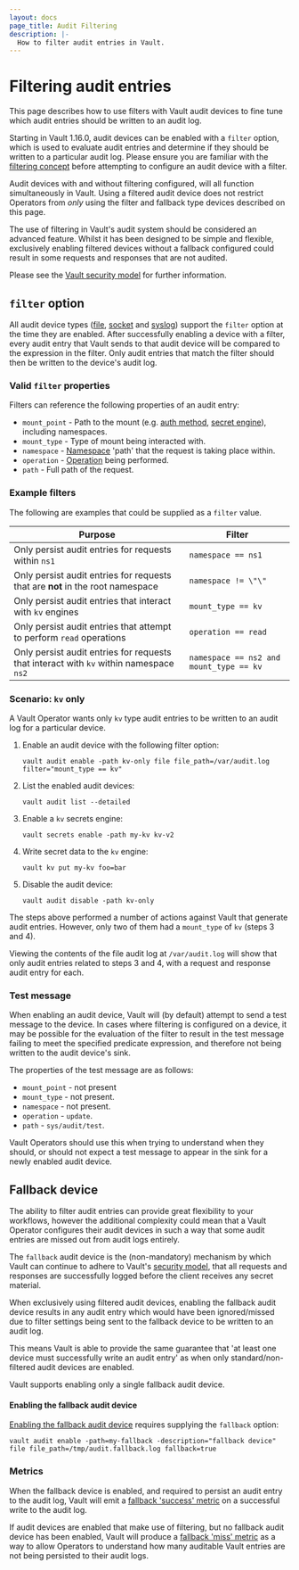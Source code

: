 ```yaml
---
layout: docs
page_title: Audit Filtering
description: |-
  How to filter audit entries in Vault.
---
```


[filter syntax]: /vault/docs/concepts/filtering

# Filtering audit entries

This page describes how to use filters with Vault audit devices to fine tune which
audit entries should be written to an audit log.

Starting in Vault 1.16.0, audit devices can be enabled with a `filter` option, which
is used to evaluate audit entries and determine if they should be written to a particular
audit log. Please ensure you are familiar with the [filtering concept](/vault/docs/concepts/filtering) before
attempting to configure an audit device with a filter.

Audit devices with and without filtering configured, will all function simultaneously
in Vault. Using a filtered audit device does not restrict Operators from *only* using
the filter and fallback type devices described on this page.

<Note title="Advanced audit feature">
  The use of filtering in Vault's audit system should be considered an advanced feature.
  Whilst it has been designed to be simple and flexible, exclusively enabling filtered
  devices without a fallback configured could result in some requests and responses that are not audited.
</Note>

Please see the [Vault security model](/vault/docs/internals/security) for further information.

## `filter` option

All audit device types ([file](/vault/docs/audit/file), [socket](/vault/docs/audit/socket)
and [syslog](/vault/docs/audit/syslog)) support the `filter` option at the time they
are enabled. After successfully enabling a device with a filter, every audit entry
that Vault sends to that audit device will be compared to the expression in the filter.
Only audit entries that match the filter should then be written to the device's audit log.

### Valid `filter` properties

Filters can reference the following properties of an audit entry:

* `mount_point` - Path to the mount (e.g. [auth method](/vault/docs/auth), [secret engine](/vault/docs/secrets)),
including namespaces.
* `mount_type` - Type of mount being interacted with.
* `namespace` - [Namespace](/vault/docs/enterprise/namespaces) 'path' that the request is taking place within.
* `operation` - [Operation](/vault/docs/glossary#operation) being performed.
* `path` - Full path of the request.

### Example filters

The following are examples that could be supplied as a `filter` value.

| Purpose                                                                                | Filter                                  |
|----------------------------------------------------------------------------------------|-----------------------------------------|
| Only persist audit entries for requests within `ns1`                                   | `namespace == ns1`                      |
| Only persist audit entries for requests that are **not** in the root namespace         | `namespace != \"\"`                     |
| Only persist audit entries that interact with `kv` engines                             | `mount_type == kv`                      |
| Only persist audit entries that attempt to perform `read` operations                   | `operation == read`                     |
| Only persist audit entries for requests that interact with `kv` within namespace `ns2` | `namespace == ns2 and mount_type == kv` |

### Scenario: `kv` only

A Vault Operator wants only `kv` type audit entries to be written to an audit log for a particular device.

1. Enable an audit device with the following filter option:

    ```
    vault audit enable -path kv-only file file_path=/var/audit.log filter="mount_type == kv"
    ```

2. List the enabled audit devices:

    ```
    vault audit list --detailed
    ```

3. Enable a `kv` secrets engine:

    ```
    vault secrets enable -path my-kv kv-v2
    ```

4. Write secret data to the `kv` engine:

    ```
    vault kv put my-kv foo=bar
    ```

5. Disable the audit device:

    ```
    vault audit disable -path kv-only
    ```

The steps above performed a number of actions against Vault that generate audit entries.
However, only two of them had a `mount_type` of `kv` (steps 3 and 4).

Viewing the contents of the file audit log at `/var/audit.log` will show that only audit
entries related to steps 3 and 4, with a request and response audit entry for each.

### Test message

When enabling an audit device, Vault will (by default) attempt to send a test message
to the device. In cases where filtering is configured on a device, it may be possible
for the evaluation of the filter to result in the test message failing to meet the specified
predicate expression, and therefore not being written to the audit device's sink.

The properties of the test message are as follows:

* `mount_point` - not present
* `mount_type` - not present.
* `namespace` - not present.
* `operation` - `update`.
* `path` - `sys/audit/test`.

Vault Operators should use this when trying to understand when they should, or
should not expect a test message to appear in the sink for a newly enabled audit device.

## Fallback device

The ability to filter audit entries can provide great flexibility to your workflows,
however the additional complexity could mean that a Vault Operator configures their
audit devices in such a way that some audit entries are missed out from audit logs entirely.

The `fallback` audit device is the (non-mandatory) mechanism by which Vault can
continue to adhere to Vault's [security model](/vault/docs/internals/security),
that all requests and responses are successfully logged before the client receives
any secret material.

When exclusively using filtered audit devices, enabling the fallback audit device
results in any audit entry which would have been ignored/missed due to filter settings
being sent to the fallback device to be written to an audit log.

This means Vault is able to provide the same guarantee that 'at least one device must
successfully write an audit entry' as when only standard/non-filtered audit devices
are enabled.

<Note title="Single fallback device">
  Vault supports enabling only a single fallback audit device.
</Note>

#### Enabling the fallback audit device

[Enabling the fallback audit device](/vault/docs/audit#fallback) requires supplying the `fallback` option:

```shell-session
vault audit enable -path=my-fallback -description="fallback device" file file_path=/tmp/audit.fallback.log fallback=true
```

### Metrics

When the fallback device is enabled, and required to persist an audit entry to the audit log,
Vault will emit a [fallback 'success' metric](/vault/docs/internals/telemetry/metrics/audit#vault-audit-fallback-success) on
a successful write to the audit log.

If audit devices are enabled that make use of filtering, but no fallback audit device
has been enabled, Vault will produce a [fallback 'miss' metric](/vault/docs/internals/telemetry/metrics/audit#vault-audit-fallback-miss)
as a way to allow Operators to understand how many auditable Vault entries are not
being persisted to their audit logs.
